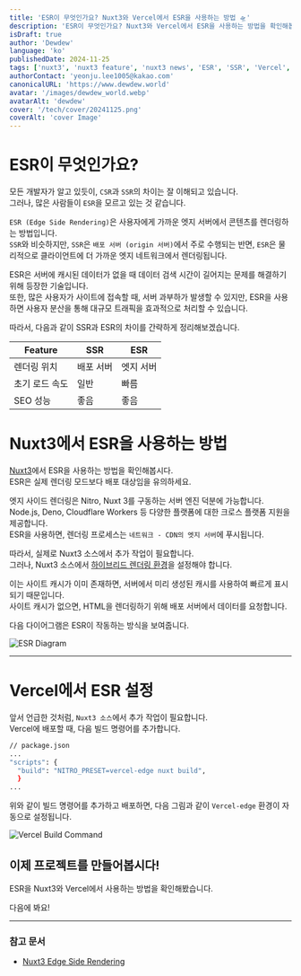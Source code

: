 ```yaml
---
title: 'ESR이 무엇인가요? Nuxt3와 Vercel에서 ESR을 사용하는 방법 🛸'
description: 'ESR이 무엇인가요? Nuxt3와 Vercel에서 ESR을 사용하는 방법을 확인해봅시다.'
isDraft: true
author: 'Dewdew'
language: 'ko'
publishedDate: 2024-11-25
tags: ['nuxt3', 'nuxt3 feature', 'nuxt3 news', 'ESR', 'SSR', 'Vercel', 'nuxt3 blog']
authorContact: 'yeonju.lee1005@kakao.com'
canonicalURL: 'https://www.dewdew.world'
avatar: '/images/dewdew_world.webp'
avatarAlt: 'dewdew'
cover: '/tech/cover/20241125.png'
coverAlt: 'cover Image'
---
```


# ESR이 무엇인가요?
모든 개발자가 알고 있듯이, `CSR`과 `SSR`의 차이는 잘 이해되고 있습니다.<br />
그러나, 많은 사람들이 `ESR`을 모르고 있는 것 같습니다.

`ESR (Edge Side Rendering)`은 사용자에게 가까운 엣지 서버에서 콘텐츠를 렌더링하는 방법입니다.<br />
`SSR`와 비슷하지만, `SSR`은 `배포 서버 (origin 서버)`에서 주로 수행되는 반면, `ESR`은 물리적으로 클라이언트에 더 가까운 엣지 네트워크에서 렌더링됩니다.

ESR은 서버에 캐시된 데이터가 없을 때 데이터 검색 시간이 길어지는 문제를 해결하기 위해 등장한 기술입니다.<br />
또한, 많은 사용자가 사이트에 접속할 때, 서버 과부하가 발생할 수 있지만, ESR을 사용하면 사용자 분산을 통해 대규모 트래픽을 효과적으로 처리할 수 있습니다.

따라서, 다음과 같이 SSR과 ESR의 차이를 간략하게 정리해보겠습니다.

| Feature | SSR | ESR |
| --- | --- | --- |
| 렌더링 위치 | 배포 서버 | 엣지 서버 |
| 초기 로드 속도 | 일반 | 빠름 |
| SEO 성능 | 좋음 | 좋음 |

# Nuxt3에서 ESR을 사용하는 방법
[Nuxt3](https://nuxt.com/)에서 ESR을 사용하는 방법을 확인해봅시다.<br />
ESR은 실제 렌더링 모드보다 배포 대상임을 유의하세요.

엣지 사이드 렌더링은 Nitro, Nuxt 3를 구동하는 서버 엔진 덕분에 가능합니다.<br />
Node.js, Deno, Cloudflare Workers 등 다양한 플랫폼에 대한 크로스 플랫폼 지원을 제공합니다.<br />
ESR을 사용하면, 렌더링 프로세스는 `네트워크 - CDN의 엣지 서버`에 푸시됩니다.<br />

따라서, 실제로 Nuxt3 소스에서 추가 작업이 필요합니다.<br />
그러나, Nuxt3 소스에서 [하이브리드 렌더링 환경](https://nuxt.com/docs/guide/concepts/rendering#hybrid-rendering)을 설정해야 합니다.

이는 사이트 캐시가 이미 존재하면, 서버에서 미리 생성된 캐시를 사용하여 빠르게 표시되기 때문입니다.<br />
사이트 캐시가 없으면, HTML을 렌더링하기 위해 배포 서버에서 데이터를 요청합니다.

다음 다이어그램은 ESR이 작동하는 방식을 보여줍니다.

![ESR Diagram](/tech/images/20241125-1.png)

---

# Vercel에서 ESR 설정
앞서 언급한 것처럼, `Nuxt3 소스`에서 추가 작업이 필요합니다.<br />
Vercel에 배포할 때, 다음 빌드 명령어를 추가합니다.

```bash
// package.json
...
"scripts": {
  "build": "NITRO_PRESET=vercel-edge nuxt build",
  }
...
```

위와 같이 빌드 명령어를 추가하고 배포하면, 다음 그림과 같이 `Vercel-edge` 환경이 자동으로 설정됩니다.

![Vercel Build Command](/tech/images/20241125-2.png)

## 이제 프로젝트를 만들어봅시다!

ESR을 Nuxt3와 Vercel에서 사용하는 방법을 확인해봤습니다.

다음에 봐요!

---

### 참고 문서

- [Nuxt3 Edge Side Rendering](https://nuxt.com/docs/guide/concepts/rendering#edge-side-rendering)
